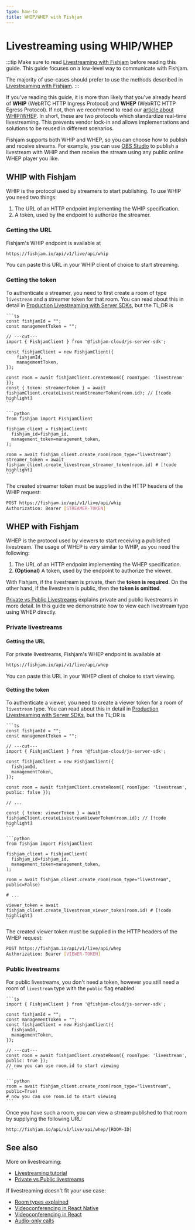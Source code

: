 ```yaml
---
type: how-to
title: WHIP/WHEP with Fishjam
---
```



# Livestreaming using WHIP/WHEP

:::tip
Make sure to read [Livestreaming with Fishjam](../../tutorials/livestreaming) before reading this guide.
This guide focuses on a low-level way to communicate with Fishjam.

The majority of use-cases should prefer to use the methods described in [Livestreaming with Fishjam](../../tutorials/livestreaming).
:::

If you've reading this guide, it is more than likely that you've already heard of **WHIP** (WebRTC HTTP Ingress Protocol) and **WHEP** (WebRTC HTTP Egress Protocol).
If not, then we recommend to read our [article about WHIP/WHEP](https://blog.swmansion.com/building-interactive-streaming-apps-webrtc-whip-whep-explained-d38f4825ec90).
In short, these are two protocols which standardize real-time livestreaming.
This prevents vendor lock-in and allows implementations and solutions to be reused in different scenarios.

Fishjam supports both WHIP and WHEP, so you can choose how to publish and receive streams.
For example, you can use [OBS Studio](https://obsproject.com/) to publish a livestream with WHIP and then receive the stream using any public online WHEP player you like.

## WHIP with Fishjam

WHIP is the protocol used by streamers to start publishing.
To use WHIP you need two things:

1. The URL of an HTTP endpoint implementing the WHIP specification.
2. A token, used by the endpoint to authorize the streamer.

### Getting the URL

Fishjam's WHIP endpoint is available at

```sh
https://fishjam.io/api/v1/live/api/whip
```

You can paste this URL in your WHIP client of choice to start streaming.

### Getting the token

To authenticate a streamer, you need to first create a room of type `livestream` and a streamer token for that room.
You can read about this in detail in [Production Livestreaming with Server SDKs](../../tutorials/livestreaming#production-livestreaming-with-server-sdks), but the TL;DR is

<Tabs groupId="language">
  <TabItem value="ts" label="Typescript">
  
    ```ts
    const fishjamId = "";
    const managementToken = "";

    // ---cut---
    import { FishjamClient } from '@fishjam-cloud/js-server-sdk';

    const fishjamClient = new FishjamClient({
        fishjamId,
        managementToken,
    });

    const room = await fishjamClient.createRoom({ roomType: 'livestream' });
    const { token: streamerToken } = await fishjamClient.createLivestreamStreamerToken(room.id); // [!code highlight]
    ```

  </TabItem>

  <TabItem value="python" label="Python">

    ```python
    from fishjam import FishjamClient

    fishjam_client = FishjamClient(
      fishjam_id=fishjam_id,
      management_token=management_token,
    );

    room = await fishjam_client.create_room(room_type="livestream")
    streamer_token = await fishjam_client.create_livestream_streamer_token(room.id) # [!code highlight]
    ```

  </TabItem>
</Tabs>

The created streamer token must be supplied in the HTTP headers of the WHIP request:

```sh
POST https://fishjam.io/api/v1/live/api/whip
Authorization: Bearer [STREAMER-TOKEN]
```

## WHEP with Fishjam

WHEP is the protocol used by viewers to start receiving a published livestream.
The usage of WHEP is very similar to WHIP, as you need the following:

1. The URL of an HTTP endpoint implementing the WHEP specification.
2. **(Optional)** A token, used by the endpoint to authorize the viewer.

With Fishjam, if the livestream is private, then the **token is required**.
On the other hand, if the livestream is public, then the **token is omitted**.

[Private vs Public Livestreams](../../explanation/public-livestreams) explains private and public livestreams in more detail.
In this guide we demonstrate how to view each livestream type using WHEP directly.

### Private livestreams

#### Getting the URL

For private livestreams, Fishjam's WHEP endpoint is available at

```sh
https://fishjam.io/api/v1/live/api/whep
```

You can paste this URL in your WHEP client of choice to start viewing.

#### Getting the token

To authenticate a viewer, you need to create a viewer token for a room of `livestream` type.
You can read about this in detail in [Production Livestreaming with Server SDKs](../../tutorials/livestreaming#production-livestreaming-with-server-sdks), but the TL;DR is

<Tabs groupId="language">
  <TabItem value="ts" label="Typescript">
  
    ```ts
    const fishjamId = "";
    const managementToken = "";

    // ---cut---
    import { FishjamClient } from '@fishjam-cloud/js-server-sdk';

    const fishjamClient = new FishjamClient({
      fishjamId,
      managementToken,
    });

    const room = await fishjamClient.createRoom({ roomType: 'livestream', public: false });

    // ...

    const { token: viewerToken } = await fishjamClient.createLivestreamViewerToken(room.id); // [!code highlight]
    ```

  </TabItem>

  <TabItem value="python" label="Python">

    ```python
    from fishjam import FishjamClient

    fishjam_client = FishjamClient(
      fishjam_id=fishjam_id,
      management_token=management_token,
    );

    room = await fishjam_client.create_room(room_type="livestream", public=False)

    # ...

    viewer_token = await fishjam_client.create_livestream_viewer_token(room.id) # [!code highlight]
    ```

  </TabItem>
</Tabs>

The created viewer token must be supplied in the HTTP headers of the WHEP request:

```sh
POST https://fishjam.io/api/v1/live/api/whep
Authorization: Bearer [VIEWER-TOKEN]
```

### Public livestreams

For public livestreams, you don't need a token, however you still need a room of `livestream` type with the `public` flag enabled.

<Tabs groupId="language">
  <TabItem value="ts" label="Typescript">
  
    ```ts
    import { FishjamClient } from '@fishjam-cloud/js-server-sdk';

    const fishjamId = "";
    const managementToken = "";
    const fishjamClient = new FishjamClient({
      fishjamId,
      managementToken,
    });

    // ---cut---
    const room = await fishjamClient.createRoom({ roomType: 'livestream', public: true });
    // now you can use room.id to start viewing
    ```

  </TabItem>

  <TabItem value="python" label="Python">

    ```python
    room = await fishjam_client.create_room(room_type="livestream", public=True)
    # now you can use room.id to start viewing
    ```

  </TabItem>
</Tabs>

Once you have such a room, you can view a stream published to that room by supplying the following URL:

```sh
http://fishjam.io/api/v1/live/api/whep/[ROOM-ID]
```

## See also

More on livestreaming:

- [Livestreaming tutorial](../../tutorials/livestreaming)
- [Private vs Public livestreams](../../explanation/public-livestreams)

If livestreaming doesn't fit your use case:

- [Room types explained](../../explanation/room-types)
- [Videoconferencing in React Native](../../tutorials/react-native-quick-start)
- [Videoconferencing in React](../../tutorials/react-quick-start)
- [Audio-only calls](../../how-to/features/audio-only-calls)
